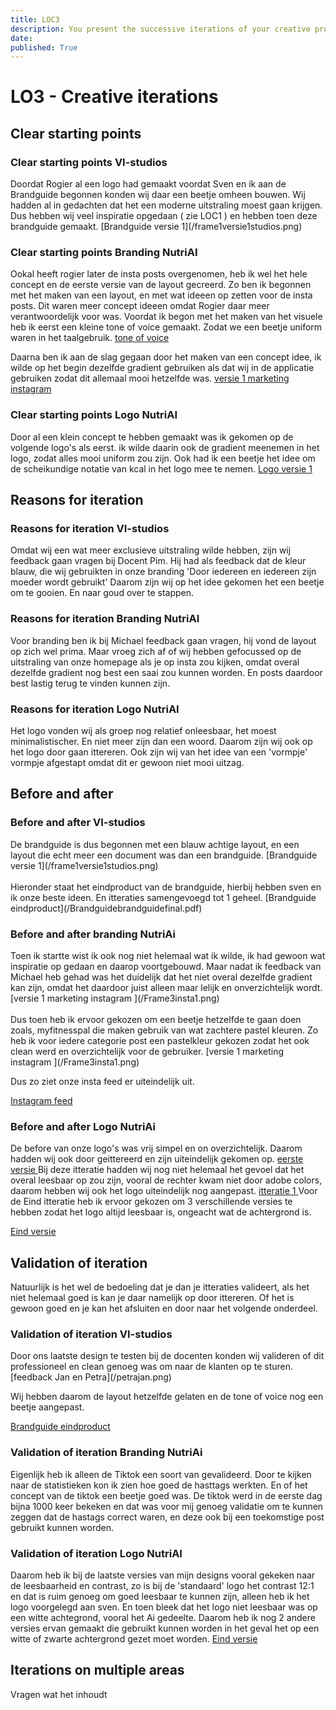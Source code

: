 ```yaml
---
title: LOC3
description: You present the successive iterations of your creative process, and the connections between them, of your methodically substantiated, iterative design and development process.
date: 
published: True
---
```


<h1> LO3 - Creative iterations </h1> 


<h2> Clear starting points </h2>


<h3> Clear starting points  VI-studios </h3> 
Doordat Rogier al een logo had gemaakt voordat Sven en ik aan de Brandguide begonnen konden wij daar een beetje omheen bouwen. Wij hadden al in gedachten dat het een moderne uitstraling moest gaan krijgen. Dus hebben wij veel inspiratie opgedaan 
( zie LOC1 ) en hebben toen deze brandguide gemaakt. 
[Brandguide versie 1](/frame1versie1studios.png)


<h3> Clear starting points  Branding NutriAI </h3> 

Ookal heeft rogier later de insta posts overgenomen, heb ik wel het hele concept en de eerste versie van de layout gecreerd. 
Zo ben ik begonnen met het maken van een layout, en met wat ideeen op zetten voor de insta posts. Dit waren meer concept ideeen omdat Rogier daar meer verantwoordelijk voor was. Voordat ik begon met het maken van het visuele heb ik eerst een kleine tone of voice gemaakt. Zodat we een beetje uniform waren in het taalgebruik.
[tone of voice](/frame13toneofvoicemarketing.png)

Daarna ben ik aan de slag gegaan door het maken van een concept idee, ik wilde op het begin dezelfde gradient gebruiken als dat wij in de applicatie gebruiken zodat dit allemaal mooi hetzelfde was. 
[versie 1 marketing instagram ](/Frame3insta1.png)

<h3> Clear starting points  Logo NutriAI </h3> 

Door al een klein concept te hebben gemaakt was ik gekomen op de volgende logo's als eerst. ik wilde daarin ook de gradient meenemen in het logo, zodat alles mooi uniform zou zijn. Ook had ik een beetje het idee om de scheikundige notatie van kcal in het logo mee te nemen. 
[Logo versie 1 ](/Frame9logo1.png)
 


<h2> Reasons for iteration </h2> 
<h3> Reasons for iteration  VI-studios </h3>
Omdat wij een wat meer exclusieve uitstraling wilde hebben, zijn wij feedback gaan vragen bij Docent Pim. Hij had als feedback dat de kleur blauw, die wij gebruikten in onze branding 'Door iedereen en iedereen zijn moeder wordt gebruikt' Daarom zijn wij op het idee gekomen het een beetje om te gooien. En naar goud over te stappen.

<h3> Reasons for iteration  Branding NutriAI </h3>  
Voor branding ben ik bij Michael feedback gaan vragen, hij vond de layout op zich wel prima. Maar vroeg zich af of wij hebben gefocussed op de uitstraling van onze homepage als je op insta zou kijken, omdat overal dezelfde gradient nog best een saai zou kunnen worden. En posts daardoor best lastig terug te vinden kunnen zijn.

<h3> Reasons for iteration  Logo NutriAI </h3> 
Het logo vonden wij als groep nog relatief onleesbaar, het moest minimalistischer. En niet meer zijn dan een woord. Daarom zijn wij ook op het logo door gaan ittereren. Ook zijn wij van het idee van een 'vormpje' vormpje afgestapt omdat dit er gewoon niet mooi uitzag.

<h2> Before and after </h2> 
<h3> Before and after  VI-studios </h3>
De brandguide is dus begonnen met een blauw achtige layout, en een layout die echt meer een document was dan een brandguide. 
[Brandguide versie 1](/frame1versie1studios.png)
<br> </br>
Hieronder staat het eindproduct van de brandguide, hierbij hebben sven en ik onze beste ideen. En itteraties samengevoegd tot 1 geheel.
[Brandguide eindproduct](/Brandguidebrandguidefinal.pdf)


<h3> Before and after branding NutriAi </h3>
Toen ik startte wist ik ook nog niet helemaal wat ik wilde, ik had gewoon wat inspiratie op gedaan en daarop voortgebouwd. Maar nadat ik feedback van Michael heb gehad was het duidelijk dat het niet overal dezelfde gradient kan zijn, omdat het daardoor juist alleen maar lelijk en onverzichtelijk wordt. 
[versie 1 marketing instagram ](/Frame3insta1.png) 
<br> </br> 
Dus toen heb ik ervoor gekozen om een beetje hetzelfde te gaan doen zoals, myfitnesspal die maken gebruik van wat zachtere pastel kleuren. Zo heb ik voor iedere categorie post een pastelkleur gekozen zodat het ook clean werd en overzichtelijk voor de gebruiker.
[versie 1 marketing instagram ](/Frame3insta1.png) 

Dus zo ziet onze insta feed er uiteindelijk uit.

[Instagram feed](/ssinsta.png) 

<h3> Before and after Logo NutriAi </h3> 

De before van onze logo's was vrij simpel en on overzichtelijk. Daarom hadden wij ook door geittereerd en zijn uiteindelijk gekomen op. 
[eerste versie ](/Frame9logo1.png)
Bij deze itteratie hadden wij nog niet helemaal het gevoel dat het overal leesbaar op zou zijn, vooral de rechter kwam niet door adobe colors, daarom hebben wij ook het logo uiteindelijk nog aangepast.
[itteratie 1 ](/Frame10logo2.png)
Voor de Eind itteratie heb ik ervoor gekozen om 3 verschillende versies te hebben zodat het logo altijd leesbaar is, ongeacht wat de achtergrond is.

[Eind versie ](/Frame11logofinal.png)



<h2> Validation of iteration </h2>
Natuurlijk is het wel de bedoeling dat je dan je itteraties valideert, als het niet helemaal goed is kan je daar namelijk op door ittereren. Of het is gewoon goed en je kan het afsluiten en door naar het volgende onderdeel.

<h3> Validation of iteration VI-studios </h3>
Door ons laatste design te testen bij de docenten konden wij valideren of dit professioneel en clean genoeg was om naar de klanten op te sturen. 
[feedback Jan en Petra](/petrajan.png)

Wij hebben daarom de layout hetzelfde gelaten en de tone of voice nog een beetje aangepast. 

[Brandguide eindproduct](/Brandguidebrandguidefinal.pdf)



<h3> Validation of iteration Branding NutriAi  </h3>

Eigenlijk heb ik alleen de Tiktok een soort van gevalideerd. Door te kijken naar de statistieken kon ik zien hoe goed de hasttags werkten. En of het concept van de tiktok een beetje goed was. De tiktok werd in de eerste dag bijna 1000 keer bekeken en dat was voor mij genoeg validatie om te kunnen zeggen dat de hastags correct waren, en deze ook bij een toekomstige post gebruikt kunnen worden. 

<h3> Validation of iteration Logo NutriAI  </h3>


Daarom heb ik bij de laatste versies van mijn designs vooral gekeken naar de leesbaarheid en contrast, zo is bij de 'standaard' logo het contrast 12:1 en dat is ruim genoeg om goed leesbaar te kunnen zijn, alleen heb ik het logo voorgelegd aan sven. En toen bleek dat het logo niet leesbaar was op een witte achtegrond, vooral het Ai gedeelte. 
Daarom heb ik nog 2 andere versies ervan gemaakt die gebruikt kunnen worden in het geval het op een witte of zwarte achtergrond gezet moet worden. 
[Eind versie ](/Frame11logofinal.png)






<h2> Iterations on multiple areas </h2> 

Vragen wat het inhoudt 